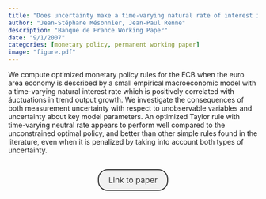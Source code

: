 ```yaml
---
title: "Does uncertainty make a time-varying natural rate of interest irrelevant for the conduct of monetary policy?"
author: "Jean-Stéphane Mésonnier, Jean-Paul Renne"
description: "Banque de France Working Paper"
date: "9/1/2007"
categories: [monetary policy, permanent working paper]
image: "figure.pdf"
---
```


<!-- description: "Affine Term Structure Model that provides non-negative yields and is able to accommodate a short-term rate that stays at the zero lower bound (ZLB) for extended periods of time." -->

<!-- subtitle: -->

<!-- image: "figure.jpeg" -->


We compute optimized monetary policy rules for the ECB when the euro area economy is described by a small empirical macroeconomic model with a time-varying natural interest rate which is positively correlated with áuctuations in trend output growth. We investigate the consequences of both measurement uncertainty with respect to unobservable variables and uncertainty about key model parameters. An optimized Taylor rule with time-varying neutral rate appears to perform well compared to the unconstrained optimal policy, and better than other simple rules found in the literature, even when it is penalized by taking into account both types of uncertainty.



```{=html}
<div  style="margin: 30px; text-align: center;">
<a class="btn btn-primary" href="https://publications.banque-france.fr/sites/default/files/medias/documents/working-paper_175_2007.pdf3" role="button" target="_blank" style="            display: inline-block;
            padding: 10px 20px;
            border: 2px solid #333;
            border-radius: 20px;
            background-color: #f1f1f1;
            text-decoration: none;
            color: #333;
            margin: 0 10px;
            font-size: 16px;">Link to paper</a>
</div>
```



<!-- In order to have bibtex in place of R code, add in front matter: -->
<!-- format: -->
<!--   html: -->
<!--     code-fold: true -->
<!--     code-summary: "Bibtex" -->

<!-- ```{r essai, eval=FALSE} -->
<!-- article = { -->
<!--   author = {JPR}, -->
<!--   year=2010 -->
<!-- } -->
<!-- ``` -->
